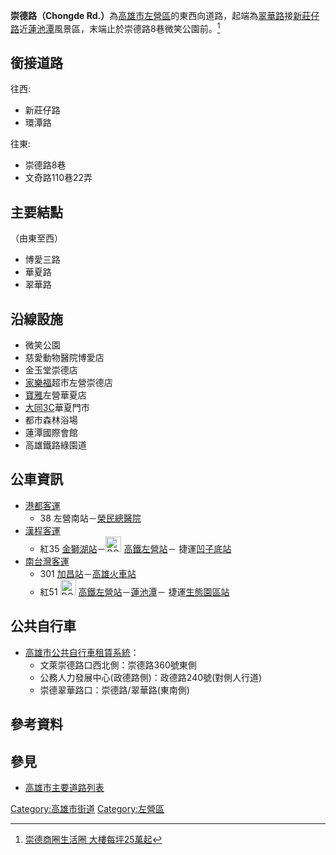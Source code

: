 {{Infobox TwRoad2
|bgcolorh=DARKGREEN
|colorh=white
|code=
|name= 崇德路
|enname= Chongde Rd.
|level= 一般道路
|length=
|sec=
|lastext=
|line=
|start= 崇德路8巷
|end= [[翠華路_(高雄市)|翠華路]]
|junc= 
|img=
|cap=
|size=
|left= 新莊仔路
|right= 崇德路8巷
|leftlink= 新莊仔路
|leftdirection= W
|rightlink= 崇德路8巷
|rightdirection= E
|SN=
|SNtype=
|SNNum=
|SN2=
|SN2type=
|SN2Num=
|SN3=
|SN3type=
|SN3Num=
}}
'''崇德路（Chongde Rd.）'''為[[高雄市|高雄市]][[左營區|左營區]]的東西向道路，起端為[[翠華路_(高雄市)|翠華路]]接[[新莊仔路|新莊仔路]]近[[蓮池潭|蓮池潭]]風景區，末端止於崇德路8巷微笑公園前。<ref>[https://tw.appledaily.com/home/20170909/AGS7USTJ2MSJI4KBB33TDH3KQU/ 崇德商圈生活圈 大樓每坪25萬起]</ref>
== 銜接道路 ==
往西:
* 新莊仔路
* 環潭路
往東:
* 崇德路8巷
* 文奇路110巷22弄

== 主要結點 ==
（由東至西）
* 博愛三路
* 華夏路
* 翠華路
== 沿線設施 ==
* 微笑公園
* 慈愛動物醫院博愛店
* 金玉堂崇德店
* [[家樂福|家樂福]]超市左營崇德店
* [[寶雅|寶雅]]左營華夏店
* [[大同3C|大同3C]]華夏門市
* 都市森林浴場
* 蓮潭國際會館
* 高雄鐵路綠園道

== 公車資訊 ==
* [[港都客運|港都客運]]
** 38 左營南站－[[高雄榮民總醫院|榮民總醫院]]
* [[漢程客運|漢程客運]]
** 紅35 [[金獅湖站|金獅湖站]]－[[File:ROC_Taiwan_Railways_Administration_Logo.svg|25px]]<!-- 注释出：[[File:Kaohsiung_Metro_Logo(Logo_Only).svg|25px]] --><!-- 注释出：[[File:THSR_no_text.svg|32px]] -->[[新左營車站|高鐵左營站]]－<!-- 注释出：[[File:Kaohsiung_Metro_Logo(Logo_Only).svg|25px]] -->捷運[[凹子底站|凹子底站]]
* [[南台灣客運|南台灣客運]]
** 301 [[加昌站_(公車)|加昌站]]－[[高雄火車站|高雄火車站]]
** 紅51 [[File:ROC_Taiwan_Railways_Administration_Logo.svg|25px]]<!-- 注释出：[[File:Kaohsiung_Metro_Logo(Logo_Only).svg|25px]] --><!-- 注释出：[[File:THSR_no_text.svg|32px]] -->[[新左營車站|高鐵左營站]]－[[蓮池潭|蓮池潭]]－<!-- 注释出：[[File:Kaohsiung_Metro_Logo(Logo_Only).svg|25px]] -->捷運[[生態園區站|生態園區站]]
== 公共自行車 ==
* [[高雄市公共自行車租賃系統|高雄市公共自行車租賃系統]]：
** 文萊崇德路口西北側：崇德路360號東側
** 公務人力發展中心(政德路側)：政德路240號(對側人行道)
** 崇德翠華路口：崇德路/翠華路(東南側)

== 參考資料 ==
{{Reflist}}
== 參見 ==
* [[高雄市主要道路列表|高雄市主要道路列表]]

{{高雄市重要道路}}

{{DEFAULTSORT:Szwei}}
[[Category:高雄市街道|Category:高雄市街道]]
[[Category:左營區|Category:左營區]]